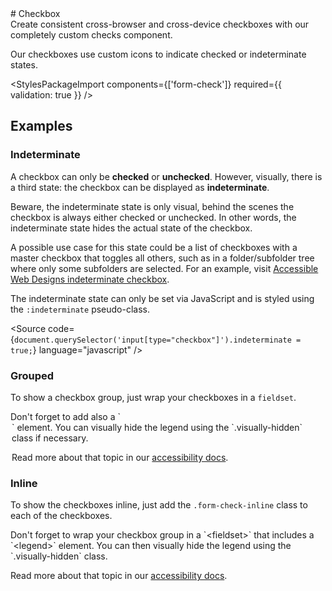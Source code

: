 
<Meta of={checkboxStories} />

<div className="docs-title">
  # Checkbox

  <nav>
    <link-design of={JSON.stringify(checkboxStories)}></link-design>
  </nav>
</div>

<div className="lead">
  Create consistent cross-browser and cross-device checkboxes with our completely custom checks
  component.
</div>

Our checkboxes use custom icons to indicate checked or indeterminate states.

<Canvas sourceState="shown" of={checkboxStories.Default} />
<div className="hide-col-default">
  <Controls of={checkboxStories.Default} />
</div>

<StylesPackageImport components={['form-check']} required={{ validation: true }} />

## Examples

### Indeterminate

A checkbox can only be **checked** or **unchecked**.
However, visually, there is a third state: the checkbox can be displayed as **indeterminate**.

Beware,
the indeterminate state is only visual, behind the scenes the checkbox is always either checked or unchecked.
In other words, the indeterminate state hides the actual state of the checkbox.

A possible use case for this state could be a list of checkboxes with a master checkbox that toggles all others,
such as in a folder/subfolder tree where only some subfolders are selected.
For an example,
visit [Accessible Web Designs indeterminate checkbox](http://www.barrierefreies-webdesign.de/knowhow/checkbox/indeterminate.html).

The indeterminate state can only be set via JavaScript and is styled using the `:indeterminate` pseudo-class.

<Source
  code={`document.querySelector('input[type="checkbox"]').indeterminate = true;`}
  language="javascript"
/>

### Grouped

To show a checkbox group, just wrap your checkboxes in a `fieldset`.

<div className="banner banner-info banner-md">
  Don't forget to add also a `<legend>` element.
  You can visually hide the legend using the `.visually-hidden` class if necessary.

Read more about that topic in our [accessibility docs](/?path=/docs/46da78e8-e83b-4ca1-aaf6-bbc662efef14--docs).

</div>

<Canvas of={checkboxStories.Grouped} />

### Inline

To show the checkboxes inline, just add the `.form-check-inline` class to each of the checkboxes.

<div className="banner banner-info banner-md">
  Don't forget to wrap your checkbox group in a `&lt;fieldset&gt;` that includes a `&lt;legend&gt;` element.
  You can then visually hide the legend using the `.visually-hidden` class.

Read more about that topic in our [accessibility docs](/?path=/docs/46da78e8-e83b-4ca1-aaf6-bbc662efef14--docs).

</div>

<Canvas of={checkboxStories.Inline} />
